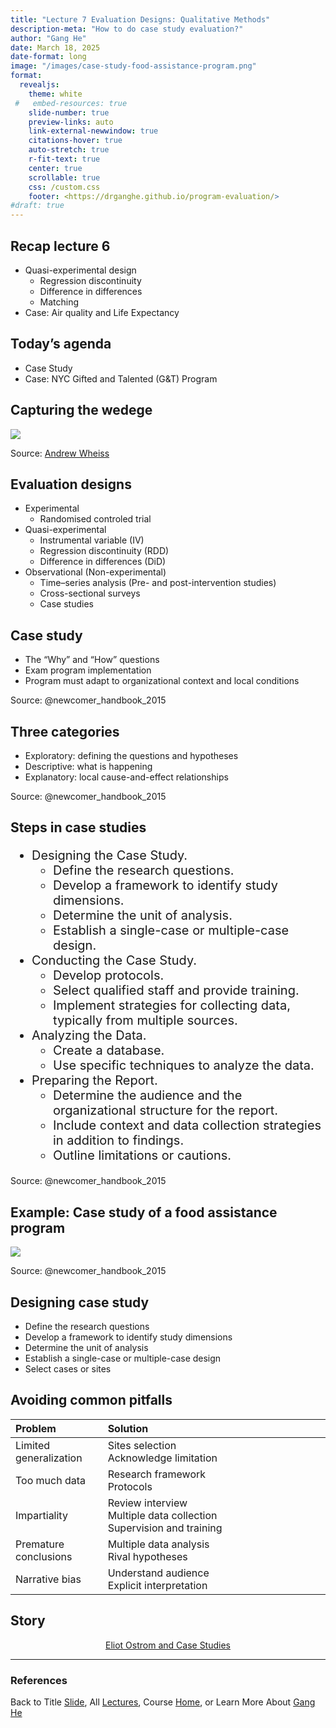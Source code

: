 ```yaml
---
title: "Lecture 7 Evaluation Designs: Qualitative Methods"
description-meta: "How to do case study evaluation?"
author: "Gang He"
date: March 18, 2025
date-format: long
image: "/images/case-study-food-assistance-program.png"
format:
  revealjs:
    theme: white
 #   embed-resources: true
    slide-number: true
    preview-links: auto
    link-external-newwindow: true
    citations-hover: true
    auto-stretch: true
    r-fit-text: true
    center: true
    scrollable: true
    css: /custom.css
    footer: <https://drganghe.github.io/program-evaluation/>
#draft: true
---
```


## Recap lecture 6

- Quasi-experimental design
  - Regression discontinuity
  - Difference in differences
  - Matching
- Case: Air quality and Life Expectancy


## Today's agenda

- Case Study
- Case: NYC Gifted and Talented (G&T) Program


## Capturing the wedege

![](/images/program-effect.png){fig-align="center"}

::: footer
Source: [Andrew Wheiss](https://evalsp24.classes.andrewheiss.com/)
:::


## Evaluation designs{.smaller}

- Experimental   
  - Randomised controled trial

- Quasi-experimental   
  - Instrumental variable (IV)
  - Regression discontinuity (RDD)
  - Difference in differences (DiD)

- Observational (Non-experimental)  
  - Time–series analysis (Pre- and post-intervention studies)
  - Cross-sectional surveys
  - Case studies


## Case study

- The "Why" and "How" questions
- Exam program implementation
- Program must adapt to organizational context and local conditions

:::footer
Source: @newcomer_handbook_2015
:::


## Three categories

- Exploratory: defining the questions and hypotheses 
- Descriptive: what is happening
- Explanatory: local cause-and-effect relationships

:::footer
Source: @newcomer_handbook_2015
:::


## Steps in case studies

:::{style="font-size:20px;"}
- Designing the Case Study. 
  - Define the research questions.  
  - Develop a framework to identify study dimensions.  
  - Determine the unit of analysis.  
  - Establish a single-case or multiple-case design.  

- Conducting the Case Study. 
  - Develop protocols.  
  - Select qualified staff and provide training.  
  - Implement strategies for collecting data, typically from multiple sources.  

- Analyzing the Data. 
  - Create a database.
  - Use specific techniques to analyze the data.  

- Preparing the Report. 
  - Determine the audience and the organizational structure for the report.  
  - Include context and data collection strategies in addition to findings.  
  - Outline limitations or cautions.  
:::

:::footer
Source: @newcomer_handbook_2015
:::


## Example: Case study of a food assistance program

![](/images/case-study-food-assistance-program.png){fig-align="center"}

:::footer
Source: @newcomer_handbook_2015
:::


## Designing case study

- Define the research questions
- Develop a framework to identify study dimensions
- Determine the unit of analysis
- Establish a single-case or multiple-case design
- Select cases or sites


## Avoiding common pitfalls

:::{style="font-size:24px;"}
| Problem                | Solution                                                                       |
| :--------------------- | :---------------------------------------------------- |
| Limited generalization | Sites selection </br> Acknowledge limitation                                   |
| Too much data          | Research framework  </br> Protocols                                            |
| Impartiality           | Review interview </br> Multiple data collection </br> Supervision and training |
| Premature conclusions  | Multiple data analysis </br> Rival hypotheses                                  |
| Narrative bias         | Understand audience </br> Explicit interpretation                              |
:::

## Story

:::{style="text-align:center;"}
[Eliot Ostrom and Case Studies](/stories/elinor-ostrom-and-case-studies.qmd)
:::





------

### References

::: {#refs}
:::

::: footer
Back to Title [Slide](lecture5.qmd), All [Lectures](schedule.qmd), Course [Home](https://drganghe.github.io/program-evaluation/), or Learn More About [Gang He](https://drganghe.github.io)
:::
